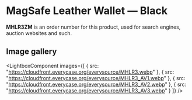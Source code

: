 
# MagSafe Leather Wallet — Black

<Callout type='info' emoji='👉🏻'>**MHLR3ZM** is an order number for this product, used for search engines, auction websites and such.</Callout>

## Image gallery

<LightboxComponent
    images={[
      {
        src: "https://cloudfront.everycase.org/everysource/MHLR3.webp"
      },
      {
        src: "https://cloudfront.everycase.org/everysource/MHLR3_AV1.webp"
      },
      {
        src: "https://cloudfront.everycase.org/everysource/MHLR3_AV2.webp"
      },
      {
        src: "https://cloudfront.everycase.org/everysource/MHLR3_AV3.webp"
      }
    ]}
  />
